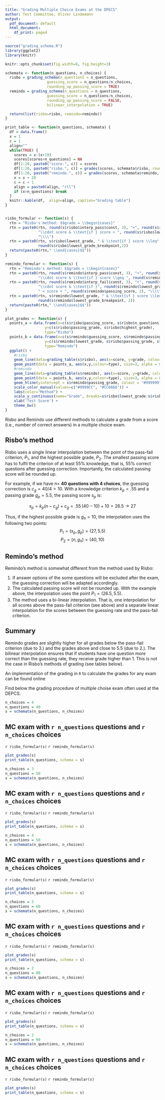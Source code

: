 ```yaml
---
title: "Grading Multiple Choice Exams at the DPECS"
author: Test Committee, Oliver Lindemann
output:
  pdf_document: default
  html_document:
    df_print: paged
---
```


```r
source("grading_schema.R")
library(ggplot2)
library(knitr)

knitr::opts_chunk$set(fig.width=8, fig.height=3)

schemata <- function(n_questions, n_choices) {
  risbo = grading_schema(n_questions = n_questions,
                   guessing_score = n_questions/n_choices,
                   rounding_up_passing_score = TRUE)
  remindo = grading_schema(n_questions = n_questions,
                   guessing_score = n_questions/n_choices,
                   rounding_up_passing_score = FALSE,
                   bilinear_interpolation = TRUE)

  return(list(risbo=risbo, remindo=remindo))
}

print_table <- function(n_questions, schemata) {
  df = data.frame()
  x = 1
  c = 1
  align=""
  while(TRUE) {
    scores = x:(x+19)
    scores[scores>n_questions] = NA
    df[1:20, paste0("score.", c)] = scores
    df[1:20, paste0("risbo.", c)] = grades(scores, schemata$risbo, rounding_digits = 1)
    df[1:20, paste0("remindo.", c)] = grades(scores, schemata$remindo, rounding_digits = 1)
    x = x + 20
    c = c + 1
    align = paste0(align, "rll")
    if (x>n_questions) break
  }
  knitr::kable(df,  align=align, caption="Grading table")
}


risbo_formular <- function(s) {
  rtn = "Risbo's method: $$grade = \\begin{cases}"
  rtn = paste0(rtn, round(s$risbo$interp_pass$const, 3), "+", round(s$risbo$interp_pass$b, 3),
               "\\cdot score & \\text{if } score > ", round(s$risbo$lowest_grade_breakpoint),
               "\\\\")
  rtn = paste0(rtn, s$risbo$lowest_grade, " & \\text{if } score \\leq",
               round(s$risbo$lowest_grade_breakpoint,2))
  return(paste0(rtn," \\end{cases}$$"))
}

remindo_formular <- function(s) {
  rtn = "Remindo's method: $$grade = \\begin{cases}"
  rtn = paste0(rtn, round(s$remindo$interp_pass$const, 3), "+", round(s$remindo$interp_pass$b, 3),
               "\\cdot score & \\text{if } score \\geq ", round(s$remindo$passing_score, 2), "\\\\")
  rtn = paste0(rtn, round(s$remindo$interp_fail$const, 3), "+", round(s$remindo$interp_fail$b, 3),
               "\\cdot score & \\text{if }", round(s$remindo$lowest_grade_breakpoint, 2),
               " < score < ", round(s$remindo$passing_score, 2), "\\\\")
  rtn = paste0(rtn, s$remindo$lowest_grade, " & \\text{if } score \\leq ",
               round(s$remindo$lowest_grade_breakpoint, 2))
  return(paste0(rtn," \\end{cases}$$"))
}

plot_grades <- function(s) {
  points_a = data.frame(x=c(s$risbo$passing_score, s$risbo$n_questions),
                  y=c(s$risbo$passing_grade, s$risbo$highest_grade),
                  type="Risbo")
  points_b = data.frame(x=c(s$remindo$guessing_score, s$remindo$passing_score, s$risbo$n_questions),
                  y=c(s$remindo$lowest_grade, s$risbo$passing_grade, s$risbo$highest_grade),
                  type="Remindo")
  ggplot() +
    #risbo
    geom_line(data=grading_table(s$risbo), aes(x=score, y=grade, colour="Risbo")) +
    geom_point(data = points_a, aes(x,y,colour=type), size=3, alpha = 0.75) +
    #remindo
    geom_line(data=grading_table(s$remindo), aes(x=score, y=grade, colour="Remindo")) +
    geom_point(data = points_b, aes(x,y,colour=type), size=3, alpha = 0.75) +
    geom_hline(yintercept = s$remindo$passing_grade, colour = "#999999") +
    scale_color_manual(values=c("#9999CC", "#CC6666")) +
    labs(color="Method") +
    scale_y_continuous(name="Grade", breaks=s$risbo$lowest_grade:s$risbo$highest_grade) +
    xlab('Test Score') +
    theme_bw()
}
```


Risbo and Remindo use different methods to calculate a grade from a score (i.e., number of correct answers) in a multiple choice exam.

## Risbo's method

Risbo uses a single linear interpolation between the point of the pass-fail criterion, $P_1$, and the highest possible grade, $P_2$. The smallest passing score has to fulfil the criterion of at least 55% knowledge, that is, 55% correct questions after guessing correction. Importantly, the calculated passing score will be rounded up.

For example, if we have $n=$ **40 questions with 4 choices**, the guessing correction is $c_g=40/4=10$. With a knowledge criterion $k_p=.55$ and a passing grade $g_{p}=5.5$, the passing score $s_p$ is:

$$s_p = k_p ( n - c_g) + c_g = .55\, (40 -10) + 10 = 26.5 \rightarrow 27$$

Thus, if the highest possible grade is $g_{h}=10$, the interpolation uses the following two points: $$P_1 = (s_p, g_p)=(27,5.5)$$ $$P_2 =(n, g_h)=(40,10) $$


## Remindo's method

Remindo's method\footnote{Please note that I have only access to the grades of few Remindo exams and I don't know whether this applies to all Remindo exams.} is somewhat different from the method used by Risbo:

1. If answer options of the some questions will be excluded after the exam, the guessing correction will be adapted accordingly.
2. The calculated passing score will not be rounded up. With the example above, the interpolation uses the point $P_1 =(26.5,5.5)$.
3. The method uses a bi-linear interpolation. That is, one interpolation for all scores above the pass-fail criterion (see above) and a separate linear interpolation for the scores between the guessing rate and the pass-fail criterion. 

## Summary

Remindo grades are slightly higher for all grades below the pass-fail criterion (due to 3.) and the grades above and close to 5.5 (due to 2.). The bilinear interpolation ensures that if students have one question more correct than the guessing rate, they receive grade higher than 1. This is not the case in Risbo's methods of grading (see tables below).

An implementation of the grading in `R` to calculate the grades for any exam can be found online \url{https://github.com/lindemann09/eur_test_committee/tree/master/grading}

Find below the grading procedure of multiple choise exam often used at the DEPCS.

\newpage

```r
n_choices = 4
n_questions = 40
s = schemata(n_questions, n_choices)
```
## MC exam with `r n_questions` questions and `r n_choices` choices
`r risbo_formular(s)`
`r remindo_formular(s)`
```r
plot_grades(s)
print_table(n_questions, schema = s)
```

\newpage
```r
n_choices = 3
n_questions = 50
s = schemata(n_questions, n_choices)
```
## MC exam with `r n_questions` questions and `r n_choices` choices
`r risbo_formular(s)`
`r remindo_formular(s)`
```r
plot_grades(s)
print_table(n_questions, schema = s)
```



\newpage
```r
n_choices = 4
n_questions = 50
s = schemata(n_questions, n_choices)
```
## MC exam with `r n_questions` questions and `r n_choices` choices
`r risbo_formular(s)`
`r remindo_formular(s)`
```r
plot_grades(s)
print_table(n_questions, schema = s)
```

\newpage
```r
n_choices = 3
n_questions = 60
s = schemata(n_questions, n_choices)
```
## MC exam with `r n_questions` questions and `r n_choices` choices
`r risbo_formular(s)`
`r remindo_formular(s)`
```r
plot_grades(s)
print_table(n_questions, schema = s)
```




\newpage
```r
n_choices = 2
n_questions = 80
s = schemata(n_questions, n_choices)
```
## MC exam with `r n_questions` questions and `r n_choices` choices
`r risbo_formular(s)`
`r remindo_formular(s)`
```r
plot_grades(s)
print_table(n_questions, schema = s)
```



\newpage
```r
n_choices = 2
n_questions = 90
s = schemata(n_questions, n_choices)
```
## MC exam with `r n_questions` questions and `r n_choices` choices
`r risbo_formular(s)`
`r remindo_formular(s)`
```r
plot_grades(s)
print_table(n_questions, schema = s)
```
